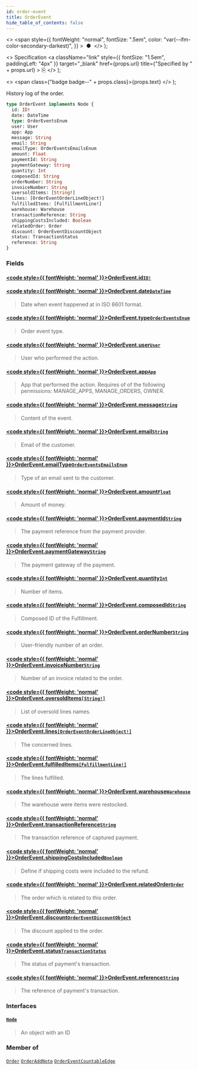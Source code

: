```yaml
---
id: order-event
title: OrderEvent
hide_table_of_contents: false
---
```


  <>
    <span
      style={{
        fontWeight: "normal",
        fontSize: ".5em",
        color: "var(--ifm-color-secondary-darkest)",
      }}
    >
      &nbsp;●&nbsp;
    </span>
  </>
);

  <>
    Specification
    <a
      className="link"
      style={{ fontSize: "1.5em", paddingLeft: "4px" }}
      target="\_blank"
      href={props.url}
      title={"Specified by " + props.url}
    >
      ⎘
    </a>
  </>
);

  <>
    <span class={"badge badge--" + props.class}>{props.text}</span>
  </>
);

History log of the order.

```graphql
type OrderEvent implements Node {
  id: ID!
  date: DateTime
  type: OrderEventsEnum
  user: User
  app: App
  message: String
  email: String
  emailType: OrderEventsEmailsEnum
  amount: Float
  paymentId: String
  paymentGateway: String
  quantity: Int
  composedId: String
  orderNumber: String
  invoiceNumber: String
  oversoldItems: [String!]
  lines: [OrderEventOrderLineObject!]
  fulfilledItems: [FulfillmentLine!]
  warehouse: Warehouse
  transactionReference: String
  shippingCostsIncluded: Boolean
  relatedOrder: Order
  discount: OrderEventDiscountObject
  status: TransactionStatus
  reference: String
}
```

### Fields

#### [<code style={{ fontWeight: 'normal' }}>OrderEvent.<b>id</b></code>](#)<Bullet />[`ID!`](../../../developer/api-reference/scalars/id) <Badge class="secondary" text="non-null"/> <Badge class="secondary" text="scalar"/>

>

#### [<code style={{ fontWeight: 'normal' }}>OrderEvent.<b>date</b></code>](#)<Bullet />[`DateTime`](../../../developer/api-reference/scalars/date-time) <Badge class="secondary" text="scalar"/>

> Date when event happened at in ISO 8601 format.

#### [<code style={{ fontWeight: 'normal' }}>OrderEvent.<b>type</b></code>](#)<Bullet />[`OrderEventsEnum`](../../../developer/api-reference/enums/order-events-enum) <Badge class="secondary" text="enum"/>

> Order event type.

#### [<code style={{ fontWeight: 'normal' }}>OrderEvent.<b>user</b></code>](#)<Bullet />[`User`](../../../developer/api-reference/objects/user) <Badge class="secondary" text="object"/>

> User who performed the action.

#### [<code style={{ fontWeight: 'normal' }}>OrderEvent.<b>app</b></code>](#)<Bullet />[`App`](../../../developer/api-reference/objects/app) <Badge class="secondary" text="object"/>

> App that performed the action. Requires of of the following permissions: MANAGE_APPS, MANAGE_ORDERS, OWNER.

#### [<code style={{ fontWeight: 'normal' }}>OrderEvent.<b>message</b></code>](#)<Bullet />[`String`](../../../developer/api-reference/scalars/string) <Badge class="secondary" text="scalar"/>

> Content of the event.

#### [<code style={{ fontWeight: 'normal' }}>OrderEvent.<b>email</b></code>](#)<Bullet />[`String`](../../../developer/api-reference/scalars/string) <Badge class="secondary" text="scalar"/>

> Email of the customer.

#### [<code style={{ fontWeight: 'normal' }}>OrderEvent.<b>emailType</b></code>](#)<Bullet />[`OrderEventsEmailsEnum`](../../../developer/api-reference/enums/order-events-emails-enum) <Badge class="secondary" text="enum"/>

> Type of an email sent to the customer.

#### [<code style={{ fontWeight: 'normal' }}>OrderEvent.<b>amount</b></code>](#)<Bullet />[`Float`](../../../developer/api-reference/scalars/float) <Badge class="secondary" text="scalar"/>

> Amount of money.

#### [<code style={{ fontWeight: 'normal' }}>OrderEvent.<b>paymentId</b></code>](#)<Bullet />[`String`](../../../developer/api-reference/scalars/string) <Badge class="secondary" text="scalar"/>

> The payment reference from the payment provider.

#### [<code style={{ fontWeight: 'normal' }}>OrderEvent.<b>paymentGateway</b></code>](#)<Bullet />[`String`](../../../developer/api-reference/scalars/string) <Badge class="secondary" text="scalar"/>

> The payment gateway of the payment.

#### [<code style={{ fontWeight: 'normal' }}>OrderEvent.<b>quantity</b></code>](#)<Bullet />[`Int`](../../../developer/api-reference/scalars/int) <Badge class="secondary" text="scalar"/>

> Number of items.

#### [<code style={{ fontWeight: 'normal' }}>OrderEvent.<b>composedId</b></code>](#)<Bullet />[`String`](../../../developer/api-reference/scalars/string) <Badge class="secondary" text="scalar"/>

> Composed ID of the Fulfillment.

#### [<code style={{ fontWeight: 'normal' }}>OrderEvent.<b>orderNumber</b></code>](#)<Bullet />[`String`](../../../developer/api-reference/scalars/string) <Badge class="secondary" text="scalar"/>

> User-friendly number of an order.

#### [<code style={{ fontWeight: 'normal' }}>OrderEvent.<b>invoiceNumber</b></code>](#)<Bullet />[`String`](../../../developer/api-reference/scalars/string) <Badge class="secondary" text="scalar"/>

> Number of an invoice related to the order.

#### [<code style={{ fontWeight: 'normal' }}>OrderEvent.<b>oversoldItems</b></code>](#)<Bullet />[`[String!]`](../../../developer/api-reference/scalars/string) <Badge class="secondary" text="list"/> <Badge class="secondary" text="scalar"/>

> List of oversold lines names.

#### [<code style={{ fontWeight: 'normal' }}>OrderEvent.<b>lines</b></code>](#)<Bullet />[`[OrderEventOrderLineObject!]`](../../../developer/api-reference/objects/order-event-order-line-object) <Badge class="secondary" text="list"/> <Badge class="secondary" text="object"/>

> The concerned lines.

#### [<code style={{ fontWeight: 'normal' }}>OrderEvent.<b>fulfilledItems</b></code>](#)<Bullet />[`[FulfillmentLine!]`](../../../developer/api-reference/objects/fulfillment-line) <Badge class="secondary" text="list"/> <Badge class="secondary" text="object"/>

> The lines fulfilled.

#### [<code style={{ fontWeight: 'normal' }}>OrderEvent.<b>warehouse</b></code>](#)<Bullet />[`Warehouse`](../../../developer/api-reference/objects/warehouse) <Badge class="secondary" text="object"/>

> The warehouse were items were restocked.

#### [<code style={{ fontWeight: 'normal' }}>OrderEvent.<b>transactionReference</b></code>](#)<Bullet />[`String`](../../../developer/api-reference/scalars/string) <Badge class="secondary" text="scalar"/>

> The transaction reference of captured payment.

#### [<code style={{ fontWeight: 'normal' }}>OrderEvent.<b>shippingCostsIncluded</b></code>](#)<Bullet />[`Boolean`](../../../developer/api-reference/scalars/boolean) <Badge class="secondary" text="scalar"/>

> Define if shipping costs were included to the refund.

#### [<code style={{ fontWeight: 'normal' }}>OrderEvent.<b>relatedOrder</b></code>](#)<Bullet />[`Order`](../../../developer/api-reference/objects/order) <Badge class="secondary" text="object"/>

> The order which is related to this order.

#### [<code style={{ fontWeight: 'normal' }}>OrderEvent.<b>discount</b></code>](#)<Bullet />[`OrderEventDiscountObject`](../../../developer/api-reference/objects/order-event-discount-object) <Badge class="secondary" text="object"/>

> The discount applied to the order.

#### [<code style={{ fontWeight: 'normal' }}>OrderEvent.<b>status</b></code>](#)<Bullet />[`TransactionStatus`](../../../developer/api-reference/enums/transaction-status) <Badge class="secondary" text="enum"/>

> The status of payment's transaction.

#### [<code style={{ fontWeight: 'normal' }}>OrderEvent.<b>reference</b></code>](#)<Bullet />[`String`](../../../developer/api-reference/scalars/string) <Badge class="secondary" text="scalar"/>

> The reference of payment's transaction.

### Interfaces

#### [`Node`](../../../developer/api-reference/interfaces/node) <Badge class="secondary" text="interface"/>

> An object with an ID

### Member of

[`Order`](../../../developer/api-reference/objects/order) <Badge class="secondary" text="object"/><Bullet />[`OrderAddNote`](../../../developer/api-reference/objects/order-add-note) <Badge class="secondary" text="object"/><Bullet />[`OrderEventCountableEdge`](../../../developer/api-reference/objects/order-event-countable-edge) <Badge class="secondary" text="object"/>
